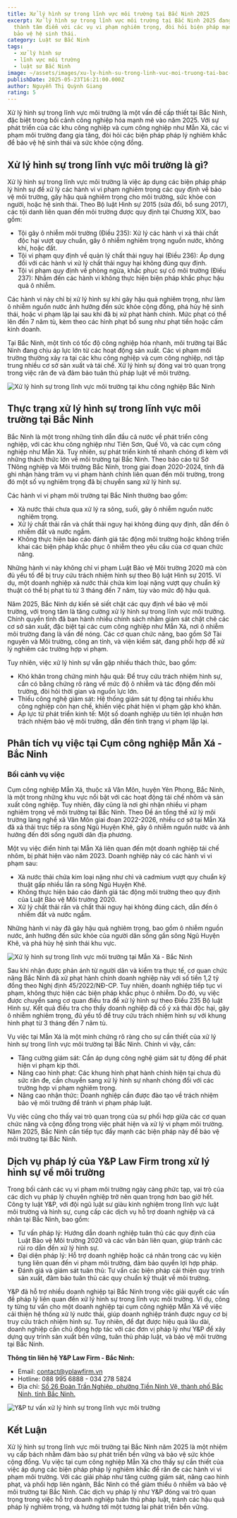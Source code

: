 ```yaml
---
title: Xử lý hình sự trong lĩnh vực môi trường tại Bắc Ninh 2025
excerpt: Xử lý hình sự trong lĩnh vực môi trường tại Bắc Ninh 2025 đang trở
  thành tâm điểm với các vụ vi phạm nghiêm trọng, đòi hỏi biện pháp mạnh mẽ để
  bảo vệ hệ sinh thái.
category: Luật sư Bắc Ninh
tags:
  - xử lý hình sự
  - lĩnh vực môi trường
  - luật sư Bắc Ninh
image: ~/assets/images/xu-ly-hinh-su-trong-linh-vuc-moi-truong-tai-bac-ninh-2025.png
publishDate: 2025-05-23T16:21:00.000Z
author: Nguyễn Thị Quỳnh Giang
rating: 5
---
```

Xử lý hình sự trong lĩnh vực môi trường là một vấn đề cấp thiết tại Bắc Ninh, đặc biệt trong bối cảnh công nghiệp hóa mạnh mẽ vào năm 2025. Với sự phát triển của các khu công nghiệp và cụm công nghiệp như Mẫn Xá, các vi phạm môi trường đang gia tăng, đòi hỏi các biện pháp pháp lý nghiêm khắc để bảo vệ hệ sinh thái và sức khỏe cộng đồng. 

## Xử lý hình sự trong lĩnh vực môi trường là gì?

Xử lý hình sự trong lĩnh vực môi trường là việc áp dụng các biện pháp pháp lý hình sự để xử lý các hành vi vi phạm nghiêm trọng các quy định về bảo vệ môi trường, gây hậu quả nghiêm trọng cho môi trường, sức khỏe con người, hoặc hệ sinh thái. Theo Bộ luật Hình sự 2015 (sửa đổi, bổ sung 2017), các tội danh liên quan đến môi trường được quy định tại Chương XIX, bao gồm:

* Tội gây ô nhiễm môi trường (Điều 235): Xử lý các hành vi xả thải chất độc hại vượt quy chuẩn, gây ô nhiễm nghiêm trọng nguồn nước, không khí, hoặc đất.
* Tội vi phạm quy định về quản lý chất thải nguy hại (Điều 236): Áp dụng đối với các hành vi xử lý chất thải nguy hại không đúng quy định.
* Tội vi phạm quy định về phòng ngừa, khắc phục sự cố môi trường (Điều 237): Nhắm đến các hành vi không thực hiện biện pháp khắc phục hậu quả ô nhiễm.

Các hành vi này chỉ bị xử lý hình sự khi gây hậu quả nghiêm trọng, như làm ô nhiễm nguồn nước ảnh hưởng đến sức khỏe cộng đồng, phá hủy hệ sinh thái, hoặc vi phạm lặp lại sau khi đã bị xử phạt hành chính. Mức phạt có thể lên đến 7 năm tù, kèm theo các hình phạt bổ sung như phạt tiền hoặc cấm kinh doanh.

Tại Bắc Ninh, một tỉnh có tốc độ công nghiệp hóa nhanh, môi trường tại Bắc Ninh đang chịu áp lực lớn từ các hoạt động sản xuất. Các vi phạm môi trường thường xảy ra tại các khu công nghiệp và cụm công nghiệp, nơi tập trung nhiều cơ sở sản xuất và tái chế. Xử lý hình sự đóng vai trò quan trọng trong việc răn đe và đảm bảo tuân thủ pháp luật về môi trường.

![Xử lý hình sự trong lĩnh vực môi trường tại khu công nghiệp Bắc Ninh](~/assets/images/xu-ly-hinh-su-trong-linh-vuc-moi-truong-tai-khu-cong-nghiep-bac-ninh.jpg "Xử lý hình sự trong lĩnh vực môi trường tại khu công nghiệp Bắc Ninh")

## Thực trạng xử lý hình sự trong lĩnh vực môi trường tại Bắc Ninh

Bắc Ninh là một trong những tỉnh dẫn đầu cả nước về phát triển công nghiệp, với các khu công nghiệp như Tiên Sơn, Quế Võ, và các cụm công nghiệp như Mẫn Xá. Tuy nhiên, sự phát triển kinh tế nhanh chóng đi kèm với những thách thức lớn về môi trường tại Bắc Ninh. Theo báo cáo từ Sở TNông nghiệp và Môi trường Bắc Ninh, trong giai đoạn 2020-2024, tỉnh đã ghi nhận hàng trăm vụ vi phạm hành chính liên quan đến môi trường, trong đó một số vụ nghiêm trọng đã bị chuyển sang xử lý hình sự.

Các hành vi vi phạm môi trường tại Bắc Ninh thường bao gồm:

* Xả nước thải chưa qua xử lý ra sông, suối, gây ô nhiễm nguồn nước nghiêm trọng.
* Xử lý chất thải rắn và chất thải nguy hại không đúng quy định, dẫn đến ô nhiễm đất và nước ngầm.
* Không thực hiện báo cáo đánh giá tác động môi trường hoặc không triển khai các biện pháp khắc phục ô nhiễm theo yêu cầu của cơ quan chức năng.

Những hành vi này không chỉ vi phạm Luật Bảo vệ Môi trường 2020 mà còn đủ yếu tố để bị truy cứu trách nhiệm hình sự theo Bộ luật Hình sự 2015. Ví dụ, một doanh nghiệp xả nước thải chứa kim loại nặng vượt quy chuẩn kỹ thuật có thể bị phạt tù từ 3 tháng đến 7 năm, tùy vào mức độ hậu quả.

Năm 2025, Bắc Ninh dự kiến sẽ siết chặt các quy định về bảo vệ môi trường, với trọng tâm là tăng cường xử lý hình sự trong lĩnh vực môi trường. Chính quyền tỉnh đã ban hành nhiều chính sách nhằm giám sát chặt chẽ các cơ sở sản xuất, đặc biệt tại các cụm công nghiệp như Mẫn Xá, nơi ô nhiễm môi trường đang là vấn đề nóng. Các cơ quan chức năng, bao gồm Sở Tài nguyên và Môi trường, công an tỉnh, và viện kiểm sát, đang phối hợp để xử lý nghiêm các trường hợp vi phạm.

Tuy nhiên, việc xử lý hình sự vẫn gặp nhiều thách thức, bao gồm:

* Khó khăn trong chứng minh hậu quả: Để truy cứu trách nhiệm hình sự, cần có bằng chứng rõ ràng về mức độ ô nhiễm và tác động đến môi trường, đòi hỏi thời gian và nguồn lực lớn.
* Thiếu công nghệ giám sát: Hệ thống giám sát tự động tại nhiều khu công nghiệp còn hạn chế, khiến việc phát hiện vi phạm gặp khó khăn.
* Áp lực từ phát triển kinh tế: Một số doanh nghiệp ưu tiên lợi nhuận hơn trách nhiệm bảo vệ môi trường, dẫn đến tình trạng vi phạm lặp lại.

## Phân tích vụ việc tại Cụm công nghiệp Mẫn Xá - Bắc Ninh

### Bối cảnh vụ việc

Cụm công nghiệp Mẫn Xá, thuộc xã Văn Môn, huyện Yên Phong, Bắc Ninh, là một trong những khu vực nổi bật với các hoạt động tái chế nhôm và sản xuất công nghiệp. Tuy nhiên, đây cũng là nơi ghi nhận nhiều vi phạm nghiêm trọng về môi trường tại Bắc Ninh. Theo Đề án tổng thể xử lý môi trường làng nghề xã Văn Môn giai đoạn 2022-2026, nhiều cơ sở tại Mẫn Xá đã xả thải trực tiếp ra sông Ngũ Huyện Khê, gây ô nhiễm nguồn nước và ảnh hưởng đến đời sống người dân địa phương.

Một vụ việc điển hình tại Mẫn Xá liên quan đến một doanh nghiệp tái chế nhôm, bị phát hiện vào năm 2023. Doanh nghiệp này có các hành vi vi phạm sau:

* Xả nước thải chứa kim loại nặng như chì và cadmium vượt quy chuẩn kỹ thuật gấp nhiều lần ra sông Ngũ Huyện Khê.
* Không thực hiện báo cáo đánh giá tác động môi trường theo quy định của Luật Bảo vệ Môi trường 2020.
* Xử lý chất thải rắn và chất thải nguy hại không đúng cách, dẫn đến ô nhiễm đất và nước ngầm.

Những hành vi này đã gây hậu quả nghiêm trọng, bao gồm ô nhiễm nguồn nước, ảnh hưởng đến sức khỏe của người dân sống gần sông Ngũ Huyện Khê, và phá hủy hệ sinh thái khu vực.

![Xử lý hình sự trong lĩnh vực môi trường tại Mẫn Xá - Bắc Ninh](~/assets/images/xu-ly-hinh-su-trong-linh-vuc-moi-truong-tai-man-xa-bac-ninh.jpg "Xử lý hình sự trong lĩnh vực môi trường tại Mẫn Xá - Bắc Ninh")

Sau khi nhận được phản ánh từ người dân và kiểm tra thực tế, cơ quan chức năng Bắc Ninh đã xử phạt hành chính doanh nghiệp này với số tiền 1,2 tỷ đồng theo Nghị định 45/2022/NĐ-CP. Tuy nhiên, doanh nghiệp tiếp tục vi phạm, không thực hiện các biện pháp khắc phục ô nhiễm. Do đó, vụ việc được chuyển sang cơ quan điều tra để xử lý hình sự theo Điều 235 Bộ luật Hình sự. Kết quả điều tra cho thấy doanh nghiệp đã cố ý xả thải độc hại, gây ô nhiễm nghiêm trọng, đủ yếu tố để truy cứu trách nhiệm hình sự với khung hình phạt từ 3 tháng đến 7 năm tù.

Vụ việc tại Mẫn Xá là một minh chứng rõ ràng cho sự cần thiết của xử lý hình sự trong lĩnh vực môi trường tại Bắc Ninh. Chính vì vậy, cần:

* Tăng cường giám sát: Cần áp dụng công nghệ giám sát tự động để phát hiện vi phạm kịp thời.
* Nâng cao hình phạt: Các khung hình phạt hành chính hiện tại chưa đủ sức răn đe, cần chuyển sang xử lý hình sự nhanh chóng đối với các trường hợp vi phạm nghiêm trọng.
* Nâng cao nhận thức: Doanh nghiệp cần được đào tạo về trách nhiệm bảo vệ môi trường để tránh vi phạm pháp luật.

Vụ việc cũng cho thấy vai trò quan trọng của sự phối hợp giữa các cơ quan chức năng và cộng đồng trong việc phát hiện và xử lý vi phạm môi trường. Năm 2025, Bắc Ninh cần tiếp tục đẩy mạnh các biện pháp này để bảo vệ môi trường tại Bắc Ninh.

## Dịch vụ pháp lý của Y&P Law Firm trong xử lý hình sự về môi trường

Trong bối cảnh các vụ vi phạm môi trường ngày càng phức tạp, vai trò của các dịch vụ pháp lý chuyên nghiệp trở nên quan trọng hơn bao giờ hết. Công ty luật Y&P, với đội ngũ luật sư giàu kinh nghiệm trong lĩnh vực luật môi trường và hình sự, cung cấp các dịch vụ hỗ trợ doanh nghiệp và cá nhân tại Bắc Ninh, bao gồm:

* Tư vấn pháp lý: Hướng dẫn doanh nghiệp tuân thủ các quy định của Luật Bảo vệ Môi trường 2020 và các văn bản liên quan, giúp tránh các rủi ro dẫn đến xử lý hình sự.
* Đại diện pháp lý: Hỗ trợ doanh nghiệp hoặc cá nhân trong các vụ kiện tụng liên quan đến vi phạm môi trường, đảm bảo quyền lợi hợp pháp.
* Đánh giá và giám sát tuân thủ: Tư vấn các biện pháp cải thiện quy trình sản xuất, đảm bảo tuân thủ các quy chuẩn kỹ thuật về môi trường.

Y&P đã hỗ trợ nhiều doanh nghiệp tại Bắc Ninh trong việc giải quyết các vấn đề pháp lý liên quan đến xử lý hình sự trong lĩnh vực môi trường. Ví dụ, công ty từng tư vấn cho một doanh nghiệp tại cụm công nghiệp Mẫn Xá về việc cải thiện hệ thống xử lý nước thải, giúp doanh nghiệp tránh được nguy cơ bị truy cứu trách nhiệm hình sự. Tuy nhiên, để đạt được hiệu quả lâu dài, doanh nghiệp cần chủ động hợp tác với các đơn vị pháp lý như Y&P để xây dựng quy trình sản xuất bền vững, tuân thủ pháp luật, và bảo vệ môi trường tại Bắc Ninh.

**Thông tin liên hệ Y&P Law Firm - Bắc Ninh:**

* Email: contact@yplawfirm.vn
* Hotline: 088 995 6888 - 034 278 5824
* Địa chỉ: [Số 26 Đoàn Trần Nghiệp, phường Tiền Ninh Vệ, thành phố Bắc Ninh, tỉnh Bắc Ninh.](https://maps.app.goo.gl/MYM1xWHToSuP6wdRA)

![Y&P tư vấn xử lý hình sự trong lĩnh vực môi trường](~/assets/images/y-p-tu-van-xu-ly-hinh-su-trong-linh-vuc-moi-truong.png "Y&P tư vấn xử lý hình sự trong lĩnh vực môi trường")

## Kết Luận

Xử lý hình sự trong lĩnh vực môi trường tại Bắc Ninh năm 2025 là một nhiệm vụ cấp bách nhằm đảm bảo sự phát triển bền vững và bảo vệ sức khỏe cộng đồng. Vụ việc tại cụm công nghiệp Mẫn Xá cho thấy sự cần thiết của việc áp dụng các biện pháp pháp lý nghiêm khắc để răn đe các hành vi vi phạm môi trường. Với các giải pháp như tăng cường giám sát, nâng cao hình phạt, và phối hợp liên ngành, Bắc Ninh có thể giảm thiểu ô nhiễm và bảo vệ môi trường tại Bắc Ninh. Các dịch vụ pháp lý như Y&P đóng vai trò quan trọng trong việc hỗ trợ doanh nghiệp tuân thủ pháp luật, tránh các hậu quả pháp lý nghiêm trọng, và hướng tới một tương lai phát triển bền vững.
